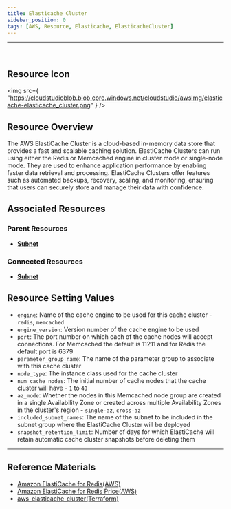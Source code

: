 ```yaml
---
title: Elasticache Cluster
sidebar_position: 0
tags: [AWS, Resource, Elasticache, ElasticacheCluster]
---
```


<hr />
<br />

## Resource Icon

<img
    src={
        "https://cloudstudioblob.blob.core.windows.net/cloudstudio/awsImg/elasticache-elasticache_cluster.png"
    }
/>

## Resource Overview

The AWS ElastiCache Cluster is a cloud-based in-memory data store that provides a fast and scalable caching solution. 
ElastiCache Clusters can run using either the Redis or Memcached engine in cluster mode or single-node mode. 
They are used to enhance application performance by enabling faster data retrieval and processing. 
ElastiCache Clusters offer features such as automated backups, recovery, scaling, and monitoring, ensuring that users can securely store and manage their data with confidence.

## Associated Resources

### Parent Resources

-   [**Subnet**](https://docs.cstudio.app/en/docs/resource/aws/Vpc/Subnet)

### Connected Resources

-   [**Subnet**](https://docs.cstudio.app/en/docs/resource/aws/ElastiCache/ElasticacheCluster)

## Resource Setting Values

-   `engine`: Name of the cache engine to be used for this cache cluster - `redis`, `memcached`
-   `engine_version`: Version number of the cache engine to be used
-   `port`: The port number on which each of the cache nodes will accept connections. For Memcached the default is 11211 and for Redis the default port is 6379
-   `parameter_group_name`: The name of the parameter group to associate with this cache cluster
-   `node_type`: The instance class used for the cache cluster
-   `num_cache_nodes`: The initial number of cache nodes that the cache cluster will have - `1` to `40`
-   `az_mode`: Whether the nodes in this Memcached node group are created in a single Availability Zone or created across multiple Availability Zones in the cluster's region - `single-az`, `cross-az`
-   `included_subnet_names`: The name of the subnet to be included in the subnet group where the ElastiCache Cluster will be deployed
-   `snapshot_retention_limit`: Number of days for which ElastiCache will retain automatic cache cluster snapshots before deleting them

---

## Reference Materials

-   [Amazon ElastiCache for Redis(AWS)](https://docs.aws.amazon.com/ko_kr/AmazonElastiCache/latest/red-ug/WhatIs.html)
-   [Amazon ElastiCache for Redis Price(AWS)](https://aws.amazon.com/ko/elasticache/pricing/?nc=sn&loc=5)
-   [aws_elasticache_cluster(Terraform)](https://registry.terraform.io/providers/hashicorp/aws/latest/docs/resources/elasticache_cluster)

